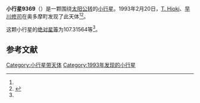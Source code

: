 {{Infobox planet
| bgcolour = #FFFFC0
| name = 9369
| symbol = 
| image = 
| caption = 
| discovery = yes
| discovery_ref = 
| discoverer = [[T._Hioki|T. Hioki]]、[[早川修司|早川修司]]
| discovery_site = [[奥多摩町|奥多摩町]] 
| discovered = 1993年2月20日
| designations = yes
| mp_name = 
| named_after = 
| alt_names = 1993 DB1/ 1982 BJ2
| mp_category = [[主带小行星|主带小行星]]
| orbit_ref = <ref name="a">[http://ssd.jpl.nasa.gov/sbdb.cgi?sstr=9369 9369] {{Wayback|url=http://ssd.jpl.nasa.gov/sbdb.cgi?sstr=9369 |date=20210719093721 }}，小行星數據庫瀏覽器（JPL Small-Body Database Browser）－[[美国国家航空航天局|美国国家航空航天局]]喷气推进实验室</ref>
| epoch = 2456400.5 (2013年4月18日更新)
| aphelion = {{convert|2.6797798|AU|km|3|abbr=on|lk=out}}
| perihelion = {{convert|1.9776130|AU|km|3|abbr=on}}
| semimajor = {{convert|2.3286964|AU|km|3|abbr=on}}
| eccentricity = 0.1507639
| period = 1297.979216 [[日|日]]<br />3.55[[儒略年|儒略年]]
| avg_speed = 
| inclination = 0.22448
| asc_node = 97.29171
| mean_anomaly = 
| arg_peri = 107.31564
| satellites = 
| physical_characteristics = yes
| dimensions = 
| mass = 
| density = 
| surface_grav = 
| escape_velocity = 
| sidereal_day = 
| axial_tilt = 
| pole_ecliptic_lat = 
| pole_ecliptic_lon = 
| albedo = 
| temperatures= 
| temp_name1 = 
| mean_temp_1 = 
| max_temp_1 = 
| temp_name2 = 
| max_temp_2 = 
| spectral_type = 
| abs_magnitude = 107.31564
}}

'''小行星9369'''（{{lang-en|9369}}）是一颗围绕[[太阳|太阳]][[公转|公转]]的[[小行星|小行星]]。1993年2月20日，[[T._Hioki|T. Hioki]]、[[早川修司|早川修司]]在奥多摩町发现了此天体<ref name="a" /><ref>{{cite news|title=小行星列表|url=http://cfa-www.harvard.edu/iau/lists/NumberedMPs.txt|accessdate=2013-07-08|newspaper=哈佛大学|archive-date=2008-05-17|archive-url=https://web.archive.org/web/20080517010638/http://cfa-www.harvard.edu/iau/lists/NumberedMPs.txt|dead-url=no}}</ref>。

这颗小行星的[[绝对星等|绝对星等]]为107.31564等<ref name="a" />。

==参考文献==
{{reflist}}
{{Minor Planet Number|[[小行星9368|小行星9368]]|[[小行星9370|小行星9370]]}}

{{小天体}}

[[Category:小行星带天体|Category:小行星带天体]]
[[Category:1993年发现的小行星|Category:1993年发现的小行星]]

{{asteroid-stub}}